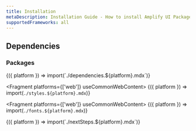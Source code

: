 ```yaml
---
title: Installation
metaDescription: Installation Guide - How to install Amplify UI Packages, Styles, and Fonts.
supportedFrameworks: all
---
```



## Dependencies

### Packages

<Fragment>
  {({ platform }) => import(`./dependencies.${platform}.mdx`)}
</Fragment>

<Fragment platforms={['web']} useCommonWebContent>
  {({ platform }) => import(`./styles.${platform}.mdx`)}
</Fragment>

<Fragment platforms={['web']} useCommonWebContent>
  {({ platform }) => import(`./fonts.${platform}.mdx`)}
</Fragment>

<Fragment>
  {({ platform }) => import(`./nextSteps.${platform}.mdx`)}
</Fragment>
